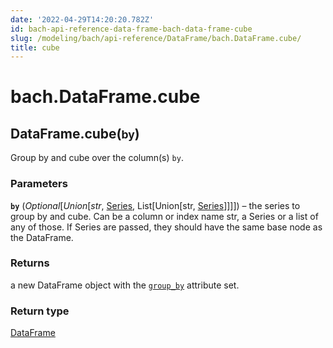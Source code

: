 ```yaml
---
date: '2022-04-29T14:20:20.782Z'
id: bach-api-reference-data-frame-bach-data-frame-cube
slug: /modeling/bach/api-reference/DataFrame/bach.DataFrame.cube/
title: cube
---
```


# bach.DataFrame.cube

<div class="method">
<h2 class="signature-class"><span class="additional-name">DataFrame.</span><span class="name">cube(</span><small class="parameter-list"><span class="parameter" id="by">by</span></small>)</h2>


<div class="content">

Group by and cube over the column(s) `by`.


### Parameters

**`by`** (_Optional_[_Union_[_str_, [Series](/docs/modeling/bach/api-reference/Series/bach.Series/#bach.Series), List[Union[str, [Series](/docs/modeling/bach/api-reference/Series/bach.Series/#bach.Series)]]]]) – the series to group by and cube. Can be a column or index name str, a Series or a list
of any of those. If Series are passed, they should have the same base node as the DataFrame.



### Returns

a new DataFrame object with the [`group_by`](/docs/modeling/bach/api-reference/DataFrame/bach.DataFrame.group-by/#bach.DataFrame.group-by) attribute set.



### Return type

[DataFrame](/docs/modeling/bach/api-reference/DataFrame/bach.DataFrame/#bach.DataFrame)



</div>

</div>
